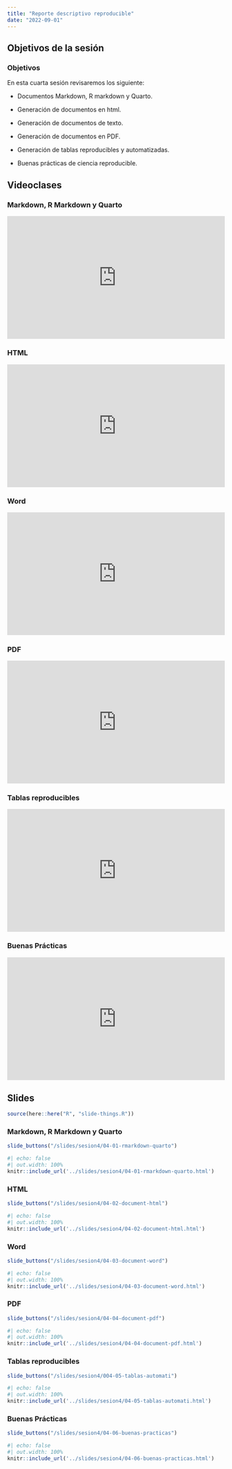 ```yaml
---
title: "Reporte descriptivo reproducible"
date: "2022-09-01"
---
```


## Objetivos de la sesión

:::{.callout-note}

### Objetivos

En esta cuarta sesión revisaremos los siguiente:

- Documentos Markdown, R markdown y Quarto.

- Generación de documentos en html.

- Generación de documentos de texto.

- Generación de documentos en PDF.

- Generación de tablas reproducibles y automatizadas.

- Buenas prácticas de ciencia reproducible.

:::

## Videoclases

::: {.panel-tabset}

### Markdown, R Markdown y Quarto

<div style="padding:56.25% 0 0 0;position:relative;"><iframe src="https://player.vimeo.com/video/739682804?h=685cded25e&amp;badge=0&amp;autopause=0&amp;player_id=0&amp;app_id=58479" frameborder="0" allow="autoplay; fullscreen; picture-in-picture" allowfullscreen style="position:absolute;top:0;left:0;width:100%;height:100%;" title="New Recording - 15/8/2022, 11:01:57"></iframe></div><script src="https://player.vimeo.com/api/player.js"></script>

### HTML

<div style="padding:56.25% 0 0 0;position:relative;"><iframe src="https://player.vimeo.com/video/739682804?h=685cded25e&amp;badge=0&amp;autopause=0&amp;player_id=0&amp;app_id=58479" frameborder="0" allow="autoplay; fullscreen; picture-in-picture" allowfullscreen style="position:absolute;top:0;left:0;width:100%;height:100%;" title="New Recording - 15/8/2022, 11:01:57"></iframe></div><script src="https://player.vimeo.com/api/player.js"></script>

### Word

<div style="padding:56.25% 0 0 0;position:relative;"><iframe src="https://player.vimeo.com/video/739682804?h=685cded25e&amp;badge=0&amp;autopause=0&amp;player_id=0&amp;app_id=58479" frameborder="0" allow="autoplay; fullscreen; picture-in-picture" allowfullscreen style="position:absolute;top:0;left:0;width:100%;height:100%;" title="New Recording - 15/8/2022, 11:01:57"></iframe></div><script src="https://player.vimeo.com/api/player.js"></script>


### PDF

<div style="padding:56.25% 0 0 0;position:relative;"><iframe src="https://player.vimeo.com/video/739682804?h=685cded25e&amp;badge=0&amp;autopause=0&amp;player_id=0&amp;app_id=58479" frameborder="0" allow="autoplay; fullscreen; picture-in-picture" allowfullscreen style="position:absolute;top:0;left:0;width:100%;height:100%;" title="New Recording - 15/8/2022, 11:01:57"></iframe></div><script src="https://player.vimeo.com/api/player.js"></script>

### Tablas reproducibles

<div style="padding:56.25% 0 0 0;position:relative;"><iframe src="https://player.vimeo.com/video/739682804?h=685cded25e&amp;badge=0&amp;autopause=0&amp;player_id=0&amp;app_id=58479" frameborder="0" allow="autoplay; fullscreen; picture-in-picture" allowfullscreen style="position:absolute;top:0;left:0;width:100%;height:100%;" title="New Recording - 15/8/2022, 11:01:57"></iframe></div><script src="https://player.vimeo.com/api/player.js"></script>

### Buenas Prácticas

<div style="padding:56.25% 0 0 0;position:relative;"><iframe src="https://player.vimeo.com/video/739682804?h=685cded25e&amp;badge=0&amp;autopause=0&amp;player_id=0&amp;app_id=58479" frameborder="0" allow="autoplay; fullscreen; picture-in-picture" allowfullscreen style="position:absolute;top:0;left:0;width:100%;height:100%;" title="New Recording - 15/8/2022, 11:01:57"></iframe></div><script src="https://player.vimeo.com/api/player.js"></script>

:::

## Slides

```r
source(here::here("R", "slide-things.R"))
```

::: {.panel-tabset}

### Markdown, R Markdown y Quarto

```r
slide_buttons("/slides/sesion4/04-01-rmarkdown-quarto")
```

```r
#| echo: false
#| out.width: 100%
knitr::include_url('../slides/sesion4/04-01-rmarkdown-quarto.html')
```

### HTML

```r
slide_buttons("/slides/sesion4/04-02-document-html")
```

```r
#| echo: false
#| out.width: 100%
knitr::include_url('../slides/sesion4/04-02-document-html.html')
```

### Word

```r
slide_buttons("/slides/sesion4/04-03-document-word")
```

```r
#| echo: false
#| out.width: 100%
knitr::include_url('../slides/sesion4/04-03-document-word.html')
```

### PDF

```r
slide_buttons("/slides/sesion4/04-04-document-pdf")
```

```r
#| echo: false
#| out.width: 100%
knitr::include_url('../slides/sesion4/04-04-document-pdf.html')
```

### Tablas reproducibles

```r
slide_buttons("/slides/sesion4/004-05-tablas-automati")
```

```r
#| echo: false
#| out.width: 100%
knitr::include_url('../slides/sesion4/04-05-tablas-automati.html')
```

### Buenas Prácticas

```r
slide_buttons("/slides/sesion4/04-06-buenas-practicas")
```

```r
#| echo: false
#| out.width: 100%
knitr::include_url('../slides/sesion4/04-06-buenas-practicas.html')
```

:::

